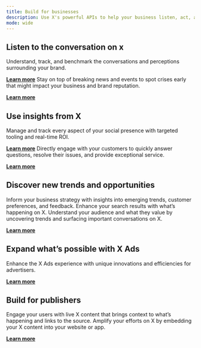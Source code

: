 ```yaml
---
title: Build for businesses
description: Use X's powerful APIs to help your business listen, act, and discover.
mode: wide
---
```


## Listen to the conversation on x

<CardGroup>
  <Card title="Monitor your brand" icon="eye" iconType="solid">
  Understand, track, and benchmark the conversations and perceptions surrounding your brand.

  [**Learn more**](https://developer.x.com/en/use-cases/build-for-businesses/brand-monitoring) <Icon icon="arrow-right"/>
  </Card>
  <Card title="Track events" icon="calendar" iconType="solid">
  Stay on top of breaking news and events to spot crises early that might impact your business and brand reputation.

  [**Learn more**](https://developer.x.com/en/use-cases/build-for-businesses/track-events) <Icon icon="arrow-right"/>
  </Card>
</CardGroup>

## Use insights from X

<CardGroup>
  <Card title="Manage your social media" icon="share-nodes" iconType="solid">
  Manage and track every aspect of your social presence with targeted tooling and real-time ROI.

  [**Learn more**](https://developer.x.com/en/use-cases/build-for-businesses/manage-social-media) <Icon icon="arrow-right"/>
  </Card>
  <Card title="Oversee customer care" icon="globe" iconType="solid">
  Directly engage with your customers to quickly answer questions, resolve their issues, and provide exceptional service.

  [**Learn more**](https://developer.x.com/en/use-cases/build-for-businesses/customer-care-management) <Icon icon="arrow-right"/>
  </Card>
</CardGroup>

## Discover new trends and opportunities

<CardGroup>
  <Card title="Uncover consumer insights" icon="magnifying-glass-chart" iconType="solid">
  Inform your business strategy with insights into emerging trends, customer preferences, and feedback.
  </Card>
  <Card title="Inform search results" icon="magnifying-glass" iconType="solid">
  Enhance your search results with what’s happening on X.
  </Card>
  <Card title="Research markets and audiences" icon="users" iconType="solid">
  Understand your audience and what they value by uncovering trends and surfacing important conversations on X.

  [**Learn more**](https://developer.x.com/en/use-cases/build-for-businesses/market-research) <Icon icon="arrow-right"/>
  </Card>
</CardGroup>

## Expand what’s possible with X Ads

<CardGroup>
  <Card title="Enrich advertising solutions on X
" icon="bullhorn" iconType="solid">
  Enhance the X Ads experience with unique innovations and efficiencies for advertisers.

  [**Learn more**](https://developer.x.com/en/use-cases/build-for-businesses/advertise) <Icon icon="arrow-right"/>
  </Card>
</CardGroup>

## Build for publishers

<CardGroup>
  <Card title="Embed X content" icon="code" iconType="solid">
  Engage your users with live X content that brings context to what’s happening and links to the source. Amplify your efforts on X by embedding your X content into your website or app.

  [**Learn more**](https://developer.x.com/en/products/x-for-websites) <Icon icon="arrow-right"/>
  </Card>
</CardGroup>
